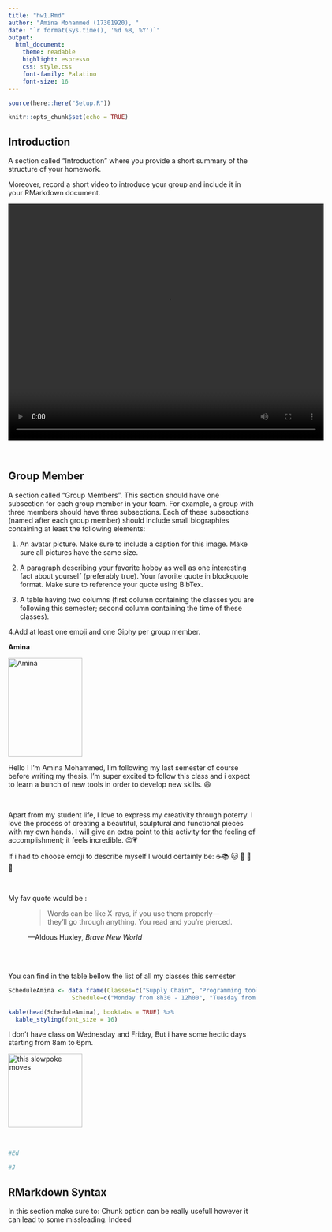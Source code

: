 ```yaml
---
title: "hw1.Rmd"
author: "Amina Mohammed (17301920), "
date: "`r format(Sys.time(), '%d %B, %Y')`"
output: 
  html_document:
    theme: readable
    highlight: espresso
    css: style.css
    font-family: Palatino 
    font-size: 16
---
```


```r
source(here::here("Setup.R"))
```

```r
knitr::opts_chunk$set(echo = TRUE)
```

## Introduction

A section called "Introduction" where you provide a short summary of the structure of your homework. 

Moreover, record a short video to introduce your group and include it in your RMarkdown document.

<video width="640" height="480" controls>
  <source src="nameofthevideo.mp4" type="video/mp4">
</video>


<br>

## Group Member

A section called "Group Members". This section should have one subsection for each group member in your team. For example, a group with three members should have three subsections. Each of these subsections (named after each group member) should include small biographies containing at least the following elements:

1. An avatar picture. Make sure to include a caption for this image. Make sure all pictures have the same size.

2. A paragraph describing your favorite hobby as well as one interesting fact about yourself (preferably true).
Your favorite quote in blockquote format. Make sure to reference your quote using BibTex.

3. A table having two columns (first column containing the classes you are following this semester; second column containing the time of these classes).

4.Add at least one emoji and one Giphy per group member.

**Amina** 

<img src="AvatarAmina.JPEG" alt="Amina" style="width:150px;height:200px;"> 
<br>

<p> Hello ! I'm Amina Mohammed, I'm following my last semester of course before writing my thesis. I'm super excited to follow this class and i expect to learn a bunch of new tools in order to develop new skills. &#128516;</p> 
<br>
<p> Apart from my student life, I love to express my creativity through poterry. I love the process of creating a  beautiful, sculptural and functional pieces with my own hands. I will give an extra point to this activity for the feeling of accomplishment; it feels incredible. &#128525;&#128151;<p>

</p> If i had to choose emoji to describe myself I would certainly be: &#9749;&#128218; &#128049; &#127857; &#127856; &#127871;</p>

<br>

My fav quote would be :

<figure>
    <blockquote
        <p>Words can be like X-rays, if you use them properly—they’ll go through anything. You read and you’re pierced.</p>
    </blockquote>
    <figcaption>—Aldous Huxley, <cite>Brave New World</cite></figcaption>
</figure>


<br>
<br>

You can find in the table bellow the list of all my classes this semester
```r

ScheduleAmina <- data.frame(Classes=c("Supply Chain", "Programming tools in DS", "IMC","Project in DA","Production Control","Risk Analytics"),
                  Schedule=c("Monday from 8h30 - 12h00", "Tuesday from 9h00 - 12h00", "Tuesday from 14h15 - 18h00", "Thurday from 8h30 - 12h00", "Thurday from 14h00 - 18h00 (7 first week)", "Thurday from 14h00 - 18h00 (7 last week)"))

```

```r
kable(head(ScheduleAmina), booktabs = TRUE) %>%
  kable_styling(font_size = 16)
```

I don't have class on Wednesday and Friday, But i have some hectic days starting from 8am to 6pm.  

<img src="http://i.stack.imgur.com/SBv4T.gif" alt="this slowpoke moves"  width="150" />

<br>

```r
#Ed

```

```r
#J
```


## RMarkdown Syntax

In this section make sure to:
Chunk option can be really usefull however it can lead to some missleading. Indeed

```r

```

